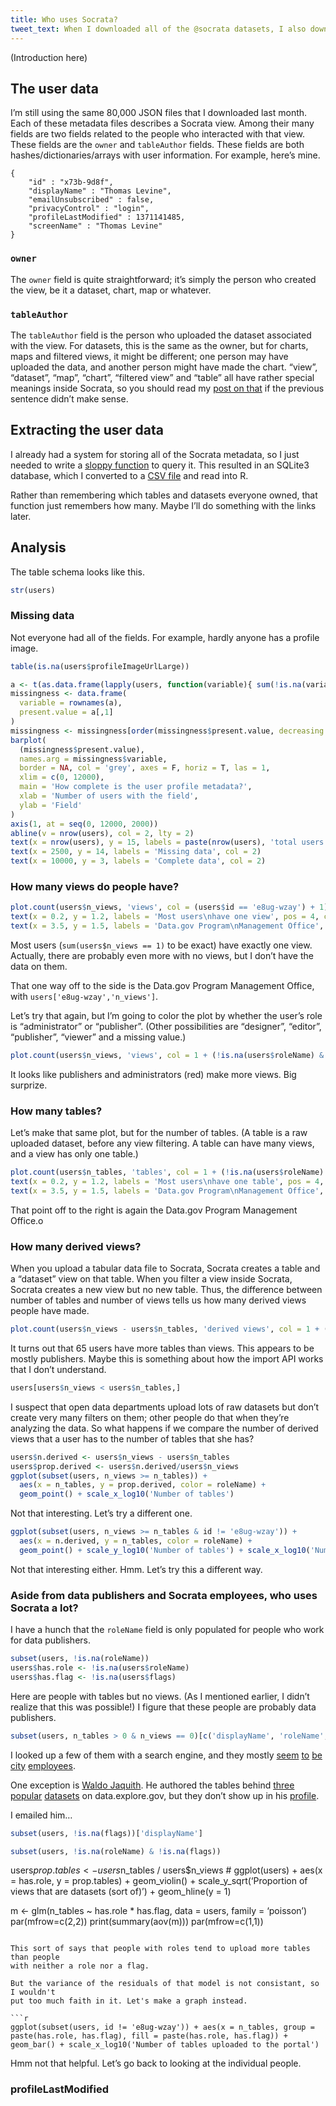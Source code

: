 ```yaml
---
title: Who uses Socrata?
tweet_text: When I downloaded all of the @socrata datasets, I also downloaded all of the users.
---
```


(Introduction here)

## The user data
I'm still using the same 80,000 JSON files that I downloaded last month.
Each of these metadata files describes a Socrata view. Among their many
fields are two fields related to the people who interacted with that view.
These fields are the `owner` and  `tableAuthor` fields. These fields are
both hashes/dictionaries/arrays with user information. For example, here's
mine.

    {
        "id" : "x73b-9d8f",
        "displayName" : "Thomas Levine",
        "emailUnsubscribed" : false,
        "privacyControl" : "login",
        "profileLastModified" : 1371141485,
        "screenName" : "Thomas Levine"
    }

### `owner`
The `owner` field is quite straightforward; it's simply the person who
created the view, be it a dataset, chart, map or whatever.

### `tableAuthor`
The `tableAuthor` field is the person who uploaded the dataset associated
with the view. For datasets, this is the same as the owner, but for charts,
maps and filtered views, it might be different; one person may have uploaded
the data, and another person might have made the chart. "view", "dataset",
"map", "chart", "filtered view" and "table" all have rather special meanings
inside Socrata, so you should read my [post on that](/!/socrata-genealogies)
if the previous sentence didn't make sense.

## Extracting the user data
I already had a system for storing all of the Socrata metadata, so I just needed to write a
[sloppy function](https://github.com/tlevine/socrata-analysis/blob/e3d12254e928f986f1a83ed2099577e289048b94/numbers/run.py#L207)
to query it. This resulted in an SQLite3 database, which I converted to a
[CSV file](https://raw.github.com/tlevine/socrata-analysis/e3d12254e928f986f1a83ed2099577e289048b94/users.csv)
and read into R.

<!--
In case a view was federated, only one copy is counted, so this doesn't
have the duplication issues that some people were concerned about.
-->

Rather than remembering which tables and datasets everyone owned, that function
just remembers how many. Maybe I'll do something with the links later.

## Analysis
The table schema looks like this.

```r
str(users)
```

### Missing data
Not everyone had all of the fields. For example, hardly anyone has a profile image.

```r
table(is.na(users$profileImageUrlLarge))
```

```r
a <- t(as.data.frame(lapply(users, function(variable){ sum(!is.na(variable)) } )))
missingness <- data.frame(
  variable = rownames(a),
  present.value = a[,1]
)
missingness <- missingness[order(missingness$present.value, decreasing = T),]
barplot(
  (missingness$present.value),
  names.arg = missingness$variable,
  border = NA, col = 'grey', axes = F, horiz = T, las = 1,
  xlim = c(0, 12000),
  main = 'How complete is the user profile metadata?',
  xlab = 'Number of users with the field',
  ylab = 'Field'
)
axis(1, at = seq(0, 12000, 2000))
abline(v = nrow(users), col = 2, lty = 2)
text(x = nrow(users), y = 15, labels = paste(nrow(users), 'total users'), col = 2, pos = 2)
text(x = 2500, y = 14, labels = 'Missing data', col = 2)
text(x = 10000, y = 3, labels = 'Complete data', col = 2)
```

### How many views do people have?

```r
plot.count(users$n_views, 'views', col = (users$id == 'e8ug-wzay') + 1)
text(x = 0.2, y = 1.2, labels = 'Most users\nhave one view', pos = 4, col = 2)
text(x = 3.5, y = 1.5, labels = 'Data.gov Program\nManagement Office', col = 2)
```

Most users (``sum(users$n_views == 1)`` to be exact) have exactly one view.
Actually, there are probably even more with no views, but I don't have the
data on them.

That one way off to the side is the Data.gov Program Management Office,
with ``users['e8ug-wzay','n_views']``. 

Let's try that again, but I'm going to color the plot by whether the user's role
is "administrator" or "publisher". (Other possibilities are "designer", "editor",
"publisher", "viewer" and a missing value.)

```r
plot.count(users$n_views, 'views', col = 1 + (!is.na(users$roleName) & (users$roleName == 'publisher' | users$roleName == 'administrator')))
```

It looks like publishers and administrators (red) make more views. Big surprize.

### How many tables?

Let's make that same plot, but for the number of tables. (A table is a raw
uploaded dataset, before any view filtering. A table can have many views,
and a view has only one table.)

```r
plot.count(users$n_tables, 'tables', col = 1 + (!is.na(users$roleName) & (users$roleName == 'publisher' | users$roleName == 'administrator')))
text(x = 0.2, y = 1.2, labels = 'Most users\nhave one table', pos = 4, col = 2)
text(x = 3.5, y = 1.5, labels = 'Data.gov Program\nManagement Office', col = 2)
```

That point off to the right is again the Data.gov Program Management Office.o

### How many derived views?
When you upload a tabular data file to Socrata, Socrata creates a table and
a "dataset" view on that table. When you filter a view inside Socrata, Socrata
creates a new view but no new table. Thus, the difference between number of
tables and number of views tells us how many derived views people have made.

```r
plot.count(users$n_views - users$n_tables, 'derived views', col = 1 + ((!is.na(users$roleName) & (users$roleName == 'publisher' | users$roleName == 'administrator'))))
```

It turns out that 65 users have more tables than views. This appears to be mostly
publishers. Maybe this is something about how the import API works that I don't
understand.

```r
users[users$n_views < users$n_tables,]
```

I suspect that open data departments upload lots of raw datasets but don't
create very many filters on them; other people do that when they're analyzing
the data. So what happens if we compare the number of derived views that a
user has to the number of tables that she has?

```r
users$n.derived <- users$n_views - users$n_tables
users$prop.derived <- users$n.derived/users$n_views
ggplot(subset(users, n_views >= n_tables)) +
  aes(x = n_tables, y = prop.derived, color = roleName) +
  geom_point() + scale_x_log10('Number of tables')
```

Not that interesting. Let's try a different one.

```r
ggplot(subset(users, n_views >= n_tables & id != 'e8ug-wzay')) +
  aes(x = n.derived, y = n_tables, color = roleName) +
  geom_point() + scale_y_log10('Number of tables') + scale_x_log10('Number of derived views')
```

Not that interesting either. Hmm. Let's try this a different way.

### Aside from data publishers and Socrata employees, who uses Socrata a lot?
I have a hunch that the `roleName` field is only populated for people who work
for data publishers.

```r
subset(users, !is.na(roleName))
users$has.role <- !is.na(users$roleName)
users$has.flag <- !is.na(users$flags)
```

Here are people with tables but no views. (As I mentioned earlier, I didn't
realize that this was possible!) I figure that these people are probably
data publishers.

```r
subset(users, n_tables > 0 & n_views == 0)[c('displayName', 'roleName', 'flags', 'n_tables')]
```

I looked up a few of them with a search engine, and they mostly
[seem](http://www.linkedin.com/in/jkray)
[to](http://www.imaginaryrobots.net/resumes/Jesse_van_Herk_resume.pdf)
[be](http://www.linkedin.com/in/debraagagne)
[city]()
[employees]().

One exception is [Waldo Jaquith](http://waldo.jaquith.org/).
He authored the tables behind
[three](https://explore.data.gov/Contributors/FEC-Committees/fpyy-vyfb?)
[popular](https://explore.data.gov/Federal-Government-Finances-and-Employment/Lobbying-Disclosure-Reports/aqdm-v85k?)
[datasets](https://explore.data.gov/Contributors/FEC-Candidates/wuxv-c8xz?)
on data.explore.gov, but they don't show up in his
[profile](https://explore.data.gov/profile/foo/6q59-uqyb).

I emailed him...


<!-- grep -r '"6q59-uqyb"' .|grep explore -->

```r
subset(users, !is.na(flags))['displayName']
```

```r
subset(users, !is.na(roleName) & !is.na(flags))
```




users$prop.tables <- users$n_tables / users$n_views
# ggplot(users) + aes(x = has.role, y = prop.tables) + geom_violin() + scale_y_sqrt('Proportion of views that are datasets (sort of)') + geom_hline(y = 1)

m <- glm(n_tables ~ has.role * has.flag, data = users, family = 'poisson')
par(mfrow=c(2,2))
print(summary(aov(m)))
par(mfrow=c(1,1))
```

This sort of says that people with roles tend to upload more tables than people
with neither a role nor a flag.

But the variance of the residuals of that model is not consistant, so I wouldn't
put too much faith in it. Let's make a graph instead.

```r
ggplot(subset(users, id != 'e8ug-wzay')) + aes(x = n_tables, group = paste(has.role, has.flag), fill = paste(has.role, has.flag)) + geom_bar() + scale_x_log10('Number of tables uploaded to the portal')
```

Hmm not that helpful. Let's go back to looking at the individual people.



### profileLastModified
